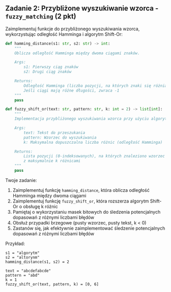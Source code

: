 ## Zadanie 2: Przybliżone wyszukiwanie wzorca - `fuzzy_matching` (2 pkt)

Zaimplementuj funkcje do przybliżonego wyszukiwania wzorca, wykorzystując odległość Hamminga i algorytm Shift-Or:

```python
def hamming_distance(s1: str, s2: str) -> int:
    """
    Oblicza odległość Hamminga między dwoma ciągami znaków.

    Args:
        s1: Pierwszy ciąg znaków
        s2: Drugi ciąg znaków

    Returns:
        Odległość Hamminga (liczba pozycji, na których znaki się różnią)
        Jeśli ciągi mają różne długości, zwraca -1
    """
    pass

def fuzzy_shift_or(text: str, pattern: str, k: int = 2) -> list[int]:
    """
    Implementacja przybliżonego wyszukiwania wzorca przy użyciu algorytmu Shift-Or.

    Args:
        text: Tekst do przeszukania
        pattern: Wzorzec do wyszukiwania
        k: Maksymalna dopuszczalna liczba różnic (odległość Hamminga)

    Returns:
        Lista pozycji (0-indeksowanych), na których znaleziono wzorzec
        z maksymalnie k różnicami
    """
    pass
```

Twoje zadanie:
1. Zaimplementuj funkcję `hamming_distance`, która oblicza odległość Hamminga między dwoma ciągami
2. Zaimplementuj funkcję `fuzzy_shift_or`, która rozszerza algorytm Shift-Or o obsługę k różnic
3. Pamiętaj o wykorzystaniu masek bitowych do śledzenia potencjalnych dopasowań z różnymi liczbami błędów
4. Obsłuż przypadki brzegowe (pusty wzorzec, pusty tekst, k < 0)
5. Zastanów się, jak efektywnie zaimplementować śledzenie potencjalnych dopasowań z różnymi liczbami błędów

Przykład:
```
s1 = "algorytm"
s2 = "altorynm"
hamming_distance(s1, s2) = 2

text = "abcdefabcde"
pattern = "abd"
k = 1
fuzzy_shift_or(text, pattern, k) = [0, 6]
```
